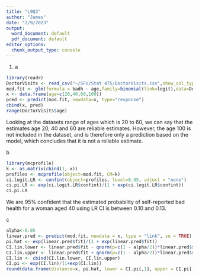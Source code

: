 ---
title: "L9Q3"
author: "James"
date: "2/9/2023"
output:
  word_document: default
  pdf_document: default
editor_options:
  chunk_output_type: console
---
1. a
```{r}
library(readr)
DoctorVisits <- read_csv("~/SFU/Stat 475/DoctorVisits.csv",show_col_types = FALSE)
mod.fit <- glm(formula = badh ~ age,family=binomial(link=logit),data=DoctorVisits)
x <- data.frame(age=c(20,40,60,100))
pred <- predict(mod.fit, newdata=x, type="response")
cbind(x, pred)
range(DoctorVisits$age)
```
Looking at the datasets range of ages which is 20 to 60, we can say that the estimates age 20, 40 and 60 are reliable estimates. However, the age 100 is not included in the dataset, and is therefore only a prediction based on the model, which concludes that it is not a reliable estimate.

b
```{r}
library(mcprofile)
k <- as.matrix(cbind(1, x))
profiles <- mcprofile(object=mod.fit, CM=k)
ci.logit.LR <- confint(object=profiles, level=0.95, adjust = "none")
ci.pi.LR <- exp(ci.logit.LR$confint)/(1 + exp(ci.logit.LR$confint))
ci.pi.LR
```
We are 95% confident that the estimated probability of self-reported bad health for a woman aged 40 using LR CI is between 0.10 and 0.13.

c
```{r}
alpha<-0.05
linear.pred <- predict(mod.fit, newdata = x, type = "link", se = TRUE)
pi.hat <- exp(linear.pred$fit)/(1 + exp(linear.pred$fit))
CI.lin.lower <- linear.pred$fit - qnorm(p=c(1 - alpha/2))*linear.pred$se
CI.lin.upper <- linear.pred$fit + qnorm(p=c(1 - alpha/2))*linear.pred$se
CI.lin <- cbind(CI.lin.lower, CI.lin.upper)
CI.pi <- exp(CI.lin)/(1+exp(CI.lin))
round(data.frame(distance=x, pi.hat, lower = CI.pi[,1], upper = CI.pi[,2]),4)
```